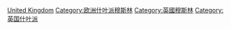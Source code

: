 [[Category:各國什葉派穆斯林|United Kingdom]]
[[Category:欧洲什叶派穆斯林|Category:欧洲什叶派穆斯林]]
[[Category:英國穆斯林|Category:英國穆斯林]]
[[Category:英国什叶派|Category:英国什叶派]]